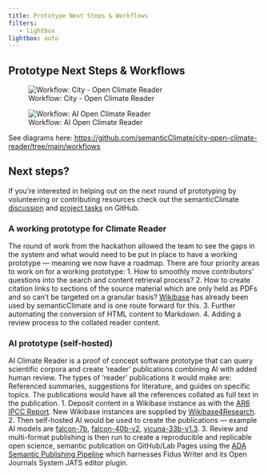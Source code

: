 ```yaml
---
title: Prototype Next Steps & Workflows
filters:
   - lightbox
lightbox: auto
---
```


## Prototype Next Steps & Workflows

![Workflow: City - Open Climate Reader](workflows/open climate reader workflow.drawio.png "Workflow: City - Open Climate Reader")

![Workflow: AI Open Climate Reader](workflows/AI open climate reader workflow.drawio.png "Workflow: AI Open Climate Reader")

See diagrams here: [https://github.com/semanticClimate/city-open-climate-reader/tree/main/workflows](https://github.com/semanticClimate/city-open-climate-reader/tree/main/workflows)

## Next steps?

If you’re interested in helping out on the next round of prototyping by volunteering or contributing resources check out the semanticClimate [discussion](https://github.com/petermr/semanticClimate/discussions/32) and [project tasks](https://github.com/orgs/semanticClimate/projects/3) on GitHub.

### A working prototype for Climate Reader

The round of work from the hackathon allowed the team to see the gaps in the system and what would need to be put in place to have a working prototype — meaning we now have a roadmap. There are four priority areas to work on for a working prototype:
1. How to smoothly move contributors' questions into the search and content retrieval process?
2. How to create citation links to sections of the source material which are only held as PDFs and so can’t be targeted on a granular basis? [Wikibase](https://semanticclimate.org/IPCC-Queries/) has already been used by semanticClimate and is one route forward for this.
3. Further automating the conversion of HTML content to Markdown.
4. Adding a review process to the collated reader content.

### AI prototype (self-hosted)

AI Climate Reader is a proof of concept software prototype that can query scientific corpora and create ‘reader’ publications combining AI with added human review. The types of 'reader’ publications it would make are: Referenced summaries, suggestions for literature, and guides on specific topics. The publications would have all the references collated as full text in the publication.
1. Deposit content in a Wikibase instance as with the [AR6 IPCC Report](https://semanticclimate.org/IPCC-Queries/). New Wikibase instances are supplied by [Wikibase4Research](https://nfdi4culture.de/services/details/wikibase4research.html).
2. Then self-hosted AI would be used to create the publications — example AI models are [falcon-7b](https://huggingface.co/h2oai/h2ogpt-gm-oasst1-en-2048-falcon-7b-v3), [falcon-40b-v2](https://huggingface.co/h2oai/h2ogpt-gm-oasst1-en-2048-falcon-40b-v2), [vicuna-33b-v1.3](https://huggingface.co/lmsys/vicuna-33b-v1.3).
3. Review and multi-format publishing is then run to create a reproducible and replicable open science, semantic publication on GitHub/Lab Pages using the [ADA Semantic Publishing Pipeline](https://github.com/TIBHannover/ADA) which harnesses Fidus Writer and its Open Journals System JATS editor plugin.


